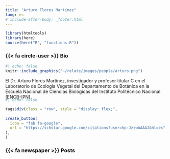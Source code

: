 ```yaml
---
title: "Arturo Flores Martínez"
lang: es
# include-after-body: _footer.html
---
```


```r
library(htmltools)
library(here)
source(here("R", "functions.R"))
```

### {{< fa circle-user >}} Bio 

:::{.bio-row}
:::{.bio-column-right}

```r
#| echo: false
knitr::include_graphics("~/relate/images/people/arturo.png")
```
:::

:::{.bio-column-left}
El Dr. Arturo Flores Martínez, investigador y profesor titular C en el Laboratorio de Ecología Vegetal del Departamento de Botánica en la Escuela Nacional de Ciencias Biológicas del Instituto Politécnico Nacional (ENCB-IPN).

:::
:::

:::{.column-body style="margin-top:-20px;"}
```r
#| echo: false

tags$div(class = "row", style = "display: flex;",
         
create_button(
  icon = "fab fa-google",
  url = "https://scholar.google.com/citations?user=hp-JzswAAAAJ&hl=es"
),
)
```
:::


### {{< fa newspaper >}} Posts 


